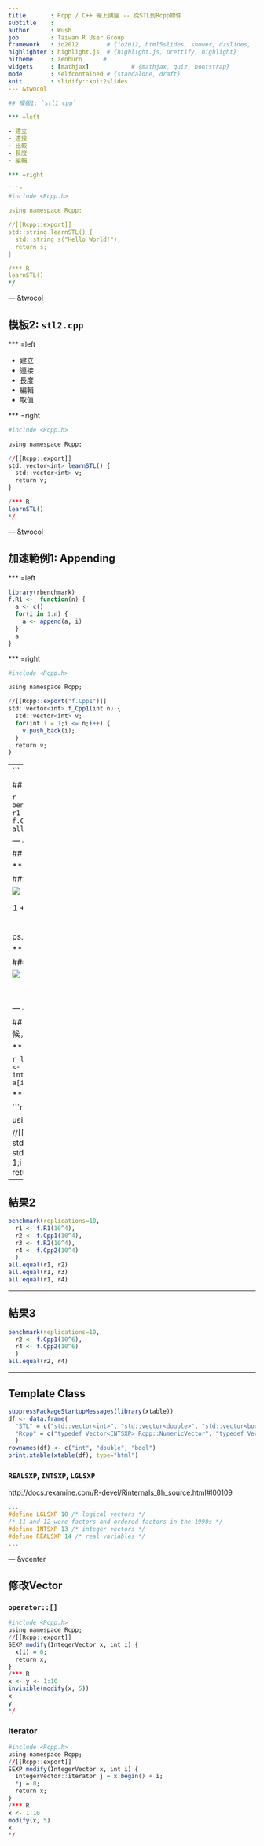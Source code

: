 ```yaml
---
title       : Rcpp / C++ 線上講座 -- 從STL到Rcpp物件
subtitle    : 
author      : Wush
job         : Taiwan R User Group
framework   : io2012        # {io2012, html5slides, shower, dzslides, ...}
highlighter : highlight.js  # {highlight.js, prettify, highlight}
hitheme     : zenburn      # 
widgets     : [mathjax]            # {mathjax, quiz, bootstrap}
mode        : selfcontained # {standalone, draft}
knit        : slidify::knit2slides
--- &twocol

## 模板1: `stl1.cpp`

*** =left

- 建立
- 連接
- 比較
- 長度
- 編輯

*** =right

```r
#include <Rcpp.h>

using namespace Rcpp;

//[[Rcpp::export]]
std::string learnSTL() {
  std::string s("Hello World!");
  return s;
}

/*** R
learnSTL()
*/
```

--- &twocol

## 模板2: `stl2.cpp`

*** =left

- 建立
- 連接
- 長度
- 編輯
- 取值

*** =right

```r
#include <Rcpp.h>

using namespace Rcpp;

//[[Rcpp::export]]
std::vector<int> learnSTL() {
  std::vector<int> v;
  return v;
}

/*** R
learnSTL()
*/
```

--- &twocol

## 加速範例1: Appending

*** =left

```r
library(rbenchmark)
f.R1 <-  function(n) {
  a <- c()
  for(i in 1:n) {
    a <- append(a, i)
  }
  a
}
```

*** =right

```r
#include <Rcpp.h>

using namespace Rcpp;

//[[Rcpp::export("f.Cpp1")]]
std::vector<int> f_Cpp1(int n) {
  std::vector<int> v;
  for(int i = 1;i <= n;i++) {
    v.push_back(i);
  }
  return v;
}
```

---
```


## 結果1

```r
benchmark(replications=10, 
  r1 <- f.R1(10^4),
  r2 <- f.Cpp1(10^4)
  )
all.equal(r1, r2)
```

--- &twocol

## Time Complexity

*** =left

### STL

<img src="assets/img/STLPushBack.png" class="fit100"/>

$$1 + 2 + 4 + ... + 2^m = 2^{m + 1} - 1 = O(n)$$

ps. $2^m < n$

*** =right

### R

<img src="assets/img/RPushBack.png" class="fit100"/>

$$1 + 2 + ... + n = O(n^2)$$

--- &twocol

## 在Appending資料的時候，能先設定長度可大幅加速

*** =left

```r
library(rbenchmark)
f.R2 <-  function(n) {
  a <- integer(n)
  for(i in 1:n) {
    a[i] <- i
  }
  a
}
```

*** =right

```r
#include <Rcpp.h>

using namespace Rcpp;

//[[Rcpp::export("f.Cpp2")]]
std::vector<int> f_Cpp1(int n) {
  std::vector<int> v(n);
  for(int i = 1;i <= n;i++) {
    v[i] = i;
  }
  return v;
}
```

---

## 結果2

```r
benchmark(replications=10, 
  r1 <- f.R1(10^4),
  r2 <- f.Cpp1(10^4),
  r3 <- f.R2(10^4),
  r4 <- f.Cpp2(10^4)
  )
all.equal(r1, r2)
all.equal(r1, r3)
all.equal(r1, r4)
```

--- 

## 結果3

```r
benchmark(replications=10, 
  r2 <- f.Cpp1(10^6),
  r4 <- f.Cpp2(10^6)
  )
all.equal(r2, r4)
```

--- 

## Template Class

```r
suppressPackageStartupMessages(library(xtable))
df <- data.frame(
  "STL" = c("std::vector<int>", "std::vector<double>", "std::vector<bool>"),
  "Rcpp" = c("typedef Vector<INTSXP> Rcpp::NumericVector", "typedef Vector<REALSXP> Rcpp::NumericVector", "typedef Vector<LGLSXP> Rcpp::NumericVector")
  )
rownames(df) <- c("int", "double", "bool")
print.xtable(xtable(df), type="html")
```

### `REALSXP`, `INTSXP`, `LGLSXP`

<http://docs.rexamine.com/R-devel/Rinternals_8h_source.html#l00109>

```c
...
#define LGLSXP 10 /* logical vectors */
/* 11 and 12 were factors and ordered factors in the 1990s */
#define INTSXP 13 /* integer vectors */
#define REALSXP 14 /* real variables */
...
```

--- &vcenter

## 修改Vector

### `operator::[]`

```r
#include <Rcpp.h>
using namespace Rcpp;
//[[Rcpp::export]]
SEXP modify(IntegerVector x, int i) {
  x(i) = 0;
  return x;
}
/*** R
x <- y <- 1:10
invisible(modify(x, 5))
x
y
*/
```


### Iterator

```r
#include <Rcpp.h>
using namespace Rcpp;
//[[Rcpp::export]]
SEXP modify(IntegerVector x, int i) {
  IntegerVector::iterator j = x.begin() + i;
  *j = 0;
  return x;
}
/*** R
x <- 1:10
modify(x, 5)
x
*/
```

